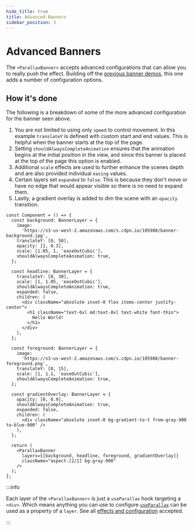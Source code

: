 ```yaml
---
hide_title: true
title: Advanced Banners
sidebar_position: 3
---
```



<AdvancedBannerTop />

# Advanced Banners

The `<ParallaxBanner>` accepts advanced configurations that can allow you to really push the effect. Building off the [previous banner demos](/docs/examples/banners), this one adds a number of configuration options.

## How it's done

The following is a breakdown of some of the more advanced configuration for the banner seen above.

1. You are not limited to using only `speed` to control movement. In this example `translateY` is defined with custom start and end values. This is helpful when the banner starts at the top of the page.
2. Setting `shouldAlwaysCompleteAnimation` ensures that the animation begins at the initial position in the view, and since this banner is placed at the top of the page this option is enabled.
3. Additional `scale` effects are used to further enhance the scenes depth and are also provided individual `easing` values.
4. Certain layers set `expanded` to `false`. This is because they don't move or have no edge that would appear visible so there is no need to expand them.
5. Lastly, a gradient overlay is added to dim the scene with an `opacity` transition.

```tsx
const Component = () => {
  const background: BannerLayer = {
    image:
      'https://s3-us-west-2.amazonaws.com/s.cdpn.io/105988/banner-background.jpg',
    translateY: [0, 50],
    opacity: [1, 0.3],
    scale: [1.05, 1, 'easeOutCubic'],
    shouldAlwaysCompleteAnimation: true,
  };

  const headline: BannerLayer = {
    translateY: [0, 30],
    scale: [1, 1.05, 'easeOutCubic'],
    shouldAlwaysCompleteAnimation: true,
    expanded: false,
    children: (
      <div className="absolute inset-0 flex items-center justify-center">
        <h1 className="text-6xl md:text-8xl text-white font-thin">
          Hello World!
        </h1>
      </div>
    ),
  };

  const foreground: BannerLayer = {
    image:
      'https://s3-us-west-2.amazonaws.com/s.cdpn.io/105988/banner-foreground.png',
    translateY: [0, 15],
    scale: [1, 1.1, 'easeOutCubic'],
    shouldAlwaysCompleteAnimation: true,
  };

  const gradientOverlay: BannerLayer = {
    opacity: [0, 0.9],
    shouldAlwaysCompleteAnimation: true,
    expanded: false,
    children: (
      <div className="absolute inset-0 bg-gradient-to-t from-gray-900 to-blue-900" />
    ),
  };

  return (
    <ParallaxBanner
      layers={[background, headline, foreground, gradientOverlay]}
      className="aspect-[2/1] bg-gray-900"
    />
  );
};
```

:::info

Each layer of the `<ParallaxBanner>` is just a `useParallax` hook targeting a `<div>`. Which means anything you can use to configure [`useParallax`](/docs/usage/hooks/use-parallax) can be used as a property of a `layer`. See all [effects and configuration](https://parallax-controller.v1.damnthat.tv/docs/usage/props) accepted.

:::
